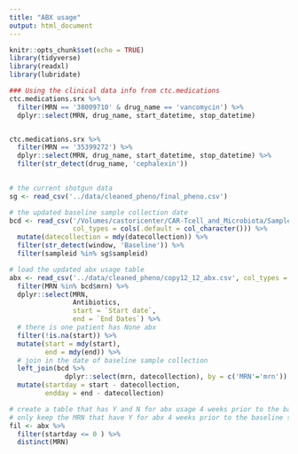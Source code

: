 ```yaml
---
title: "ABX usage"
output: html_document
---
```


```r
knitr::opts_chunk$set(echo = TRUE)
library(tidyverse)
library(readxl)
library(lubridate)
```

```r
### Using the clinical data info from ctc.medications
ctc.medications.srx %>% 
  filter(MRN == '38009710' & drug_name == 'vancomycin') %>% 
  dplyr::select(MRN, drug_name, start_datetime, stop_datetime)


ctc.medications.srx %>% 
  filter(MRN == '35399272') %>% 
  dplyr::select(MRN, drug_name, start_datetime, stop_datetime) %>% 
  filter(str_detect(drug_name, 'cephalexin'))
  
```

```r
# the current shotgun data
sg <- read_csv('../data/cleaned_pheno/final_pheno.csv')

# the updated baseline sample collection date
bcd <- read_csv('/Volumes/castoricenter/CAR-Tcell_and_Microbiota/SampleDates12-12-2019.csv', 
                col_types = cols(.default = col_character())) %>% 
  mutate(datecollection = mdy(datecollection)) %>% 
  filter(str_detect(window, 'Baseline')) %>% 
  filter(sampleid %in% sg$sampleid) 

# load the updated abx usage table
abx <- read_csv('../data/cleaned_pheno/copy12_12_abx.csv', col_types = cols(.default = col_character())) %>% 
  filter(MRN %in% bcd$mrn) %>% 
  dplyr::select(MRN, 
                Antibiotics, 
                start = `Start date`,
                end = `End Dates`) %>% 
  # there is one patient has None abx
  filter(!is.na(start)) %>% 
  mutate(start = mdy(start),
         end = mdy(end)) %>% 
  # join in the date of baseline sample collection
  left_join(bcd %>% 
              dplyr::select(mrn, datecollection), by = c('MRN'='mrn')) %>% 
  mutate(startday = start - datecollection,
         endday = end - datecollection)
```

```r
# create a table that has Y and N for abx usage 4 weeks prior to the baseline sample collection date
# only keep the MRN that have Y for abx 4 weeks prior to the baseline sample collection date
fil <- abx %>% 
  filter(startday <= 0 ) %>% 
  distinct(MRN)

```





